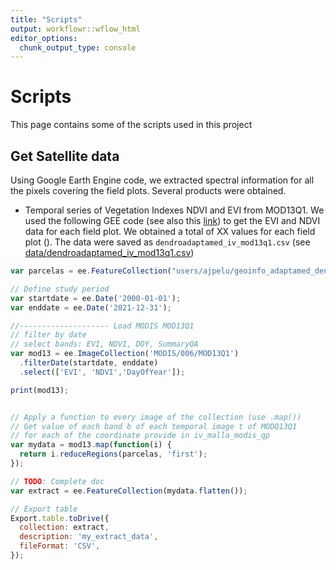```yaml
---
title: "Scripts"
output: workflowr::wflow_html
editor_options:
  chunk_output_type: console
---
```


# Scripts

This page contains some of the scripts used in this project 

## Get Satellite data
Using Google Earth Engine code, we extracted spectral information for all the pixels covering the field plots. Several products were obtained.

- Temporal series of Vegetation Indexes NDVI and EVI from MOD13Q1. We used the following GEE code (see also this [link]()) to get the EVI and NDVI data for each field plot. We obtained a total of XX values for each field plot (). The data were saved as `dendroadaptamed_iv_mod13q1.csv` (see [data/dendroadaptamed_iv_mod13q1.csv](dendroadaptamed_iv_mod13q1.csv))

```js
var parcelas = ee.FeatureCollection("users/ajpelu/geoinfo_adaptamed_dendro");

// Define study period 
var startdate = ee.Date('2000-01-01');
var enddate = ee.Date('2021-12-31'); 

//-------------------- Load MODIS MOD13Q1 
// filter by date 
// select bands: EVI, NDVI, DOY, SummaryQA
var mod13 = ee.ImageCollection('MODIS/006/MOD13Q1')
  .filterDate(startdate, enddate)
  .select(['EVI', 'NDVI','DayOfYear']); 

print(mod13);


// Apply a function to every image of the collection (use .map()) 
// Get value of each band b of each temporal image t of MODQ13Q1
// for each of the coordinate provide in iv_malla_modis_qp
var mydata = mod13.map(function(i) {
  return i.reduceRegions(parcelas, 'first');
});

// TODO: Complete doc 
var extract = ee.FeatureCollection(mydata.flatten());

// Export table
Export.table.toDrive({
  collection: extract,
  description: 'my_extract_data',
  fileFormat: 'CSV',
});

```

